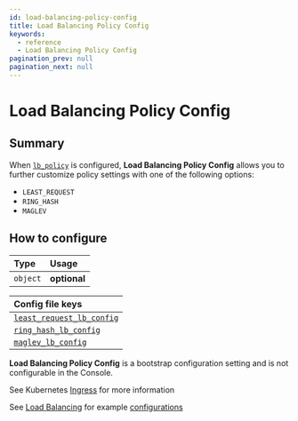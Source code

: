 ```yaml
---
id: load-balancing-policy-config
title: Load Balancing Policy Config
keywords:
  - reference
  - Load Balancing Policy Config
pagination_prev: null
pagination_next: null
---
```



# Load Balancing Policy Config

## Summary

When [`lb_policy`](/docs/reference/routes/load-balancing-policy) is configured, **Load Balancing Policy Config** allows you to further customize policy settings with one of the following options:

- `LEAST_REQUEST`
- `RING_HASH`
- `MAGLEV`

## How to configure

| **Type** | **Usage**    |
| :------- | :----------- |
| `object` | **optional** |

<Tabs>
<TabItem value="Core" label="Core">

| **Config file keys** |
| :-- |
| [`least_request_lb_config`](https://www.envoyproxy.io/docs/envoy/latest/api-v3/config/cluster/v3/cluster.proto#envoy-v3-api-msg-config-cluster-v3-cluster-leastrequestlbconfig) |
| [`ring_hash_lb_config`](https://www.envoyproxy.io/docs/envoy/latest/api-v3/config/cluster/v3/cluster.proto#config-cluster-v3-cluster-ringhashlbconfig) |
| [`maglev_lb_config`](https://www.envoyproxy.io/docs/envoy/latest/api-v3/config/cluster/v3/cluster.proto#envoy-v3-api-msg-config-cluster-v3-cluster-maglevlbconfig) |

</TabItem>
<TabItem value="Enterprise" label="Enterprise">

**Load Balancing Policy Config** is a bootstrap configuration setting and is not configurable in the Console.

</TabItem>
<TabItem value="Kubernetes" label="Kubernetes">

See Kubernetes [Ingress](/docs/deploying/k8s/ingress#load-balancing) for more information

</TabItem>
</Tabs>

See [Load Balancing](@site/content/docs/capabilities/load-balancing.md) for example [configurations](@site/content/docs/capabilities/load-balancing.md#load-balancing-method)
